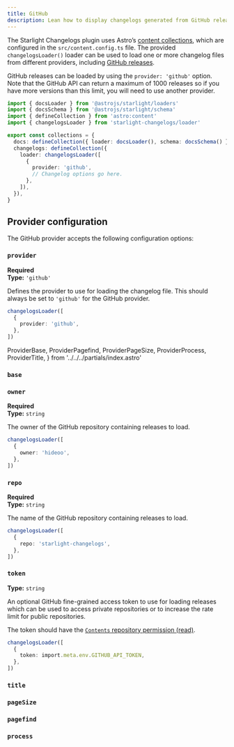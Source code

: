 ```yaml
---
title: GitHub
description: Lean how to display changelogs generated from GitHub releases with the Starlight Changelogs plugin.
---
```


The Starlight Changelogs plugin uses Astro’s [content collections](https://docs.astro.build/en/guides/content-collections/), which are configured in the `src/content.config.ts` file.
The provided `changelogsLoader()` loader can be used to load one or more changelog files from different providers, including [GitHub releases](https://docs.github.com/en/repositories/releasing-projects-on-github/about-releases).

GitHub releases can be loaded by using the `provider: 'github'` option.
Note that the GitHub API can return a maximum of 1000 releases so if you have more versions than this limit, you will need to use another provider.

```ts title="src/content.config.ts" {10-13}
import { docsLoader } from '@astrojs/starlight/loaders'
import { docsSchema } from '@astrojs/starlight/schema'
import { defineCollection } from 'astro:content'
import { changelogsLoader } from 'starlight-changelogs/loader'

export const collections = {
  docs: defineCollection({ loader: docsLoader(), schema: docsSchema() }),
  changelogs: defineCollection({
    loader: changelogsLoader([
      {
        provider: 'github',
        // Changelog options go here.
      },
    ]),
  }),
}
```

## Provider configuration

The GitHub provider accepts the following configuration options:

### `provider`

**Required**  
**Type:** `'github'`

Defines the provider to use for loading the changelog file.
This should always be set to `'github'` for the GitHub provider.

```ts
changelogsLoader([
  {
    provider: 'github',
  },
])
```

  ProviderBase,
  ProviderPagefind,
  ProviderPageSize,
  ProviderProcess,
  ProviderTitle,
} from '../../../partials/index.astro'

<ProviderBase>

### `base`

</ProviderBase>

### `owner`

**Required**  
**Type:** `string`

The owner of the GitHub repository containing releases to load.

```ts
changelogsLoader([
  {
    owner: 'hideoo',
  },
])
```

### `repo`

**Required**  
**Type:** `string`

The name of the GitHub repository containing releases to load.

```ts
changelogsLoader([
  {
    repo: 'starlight-changelogs',
  },
])
```

### `token`

**Type:** `string`

An optional GitHub fine-grained access token to use for loading releases which can be used to access private repositories or to increase the rate limit for public repositories.

The token should have the [`Contents` repository permission (read)](https://docs.github.com/en/rest/releases/releases?apiVersion=2022-11-28#list-releases--fine-grained-access-tokens).

```ts
changelogsLoader([
  {
    token: import.meta.env.GITHUB_API_TOKEN,
  },
])
```

<ProviderTitle>

### `title`

</ProviderTitle>

<ProviderPageSize>

### `pageSize`

</ProviderPageSize>

<ProviderPagefind>

### `pagefind`

</ProviderPagefind>

<ProviderProcess>

### `process`

</ProviderProcess>
